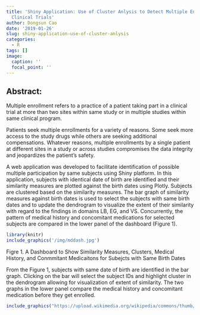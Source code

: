 ```yaml
---
title: 'Shiny Application: Use of Cluster Anlysis to Detect Multiple Enrollments in
  Clinical Trials'
author: Dongsun Cao
date: '2019-01-26'
slug: shiny-application-use-of-cluster-anlysis
categories:
  - R
tags: []
image:
  caption: ''
  focal_point: ''
---
```


## Abstract:
Multiple enrollment refers to a practice of a patient taking part in a clinical trial at more than two sites within same study or in multiple studies within same clinical program.

Patients seek multiple enrollments for a variety of reasons. Some seek more access to the study drugs while others are seeking additional compensations. Whatever reasons, multiple enrollments by a single patient at different sites in a study or across studies compromises the data integrity and jeopardizes the patient’s safety.

A web application was developed to facilitate identification of possible multiple participation by same subjects using Shiny platform. In this application, subjects with identical date of birth are identified and their similarity measures are plotted against the birth dates using Plotly. Subjects are clustered based on the similarity measures. The bar graph of similarity measures against birth dates is used to select the subjects with same birth dates and to update the dendrogram to visualize the extent of their similarity with regard to the findings in domains LB, EG, and VS. Concurrently, the pattern of medical history and concomitant medications for selected subjects are compared in the lower panel of the dashboard (Figure 1).


```r
library(knitr)  
include_graphics('/img/mddash.jpg') 

```

Figre 1. A Dashboard to Show Similarity Measures, Clusters, Medical History, and Conmmitant Medicaitons for Subejcts with Same Birth Dates

From the Figure 1, subjects with same date of birth are identified in the bar graph.  Clicking on the bar will select the subject IDs and highlight cluster in the dendrogram allowing for visualization of extent of similarity. The two graphs in the lower panel compare the medical history and concomitant medication before they get enrolled.

<!-- ![](https://unsplash.com/photos/lFHPiO7OFWE)](https://www.youtube.com/watch?v=xyz) -->
<!-- This is an R Markdown document. Markdown is a simple formatting syntax for authoring HTML, PDF, and MS Word documents. For more details on using R Markdown see <http://rmarkdown.rstudio.com>. -->

<!-- <iframe width="560" height="315" src="https://www.youtube.com/embed/6A5EpqqDOdk" frameborder="0" allowfullscreen></iframe> -->

<!-- When you click the **Knit** button a document will be generated that includes both content as well as the output of any embedded R code chunks within the document. You can embed an R code chunk like this: -->



```r

include_graphics("https://upload.wikimedia.org/wikipedia/commons/thumb/2/2e/MC_Drei-Finger-Faultier.jpg/330px-MC_Drei-Finger-Faultier.jpg")
```
